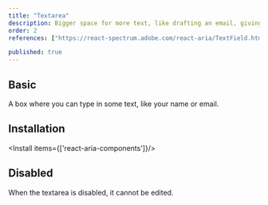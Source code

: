 ```yaml
---
title: "Textarea"
description: Bigger space for more text, like drafting an email, giving you room to elaborate on your thoughts..
order: 2
references: ["https://react-spectrum.adobe.com/react-aria/TextField.html#textarea-1"]

published: true
---
```


## Basic

A box where you can type in some text, like your name or email.
<How minW72 toUse="forms/textarea-demo" />

## Installation

<Install items={['react-aria-components']}/>

<SourceCode toShow='textarea'/>

## Disabled
When the textarea is disabled, it cannot be edited.
<How minW72 toUse="forms/textarea-disabled-demo" />

